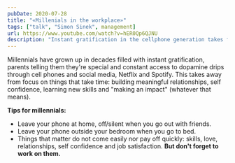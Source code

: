 ```yaml
---
pubDate: 2020-07-28
title: "«Millenials in the workplace»"
tags: ["talk", "Simon Sinek", management]
url: https://www.youtube.com/watch?v=hER0Qp6QJNU
description: "Instant gratification in the cellphone generation takes focus away from things that require effort: building relationships, self-confidence, learning new skills and other meaningful stuff."
---
```


Millennials have grown up in decades filled with instant gratification, parents telling them they're special and constant access to dopamine drips through cell phones and social media, Netflix and Spotify. This takes away from focus on things that take time: building meaningful relationships, self confidence, learning new skills and "making an impact" (whatever that means).

**Tips for millennials:**

- Leave your phone at home, off/silent when you go out with friends.
- Leave your phone outside your bedroom when you go to bed.
- Things that matter do not come easily nor pay off quickly: skills, love, relationships, self confidence and job satisfaction. **But don't forget to work on them.**
